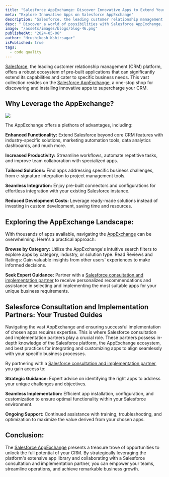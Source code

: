 ```yaml
---
title: "Salesforce AppExchange: Discover Innovative Apps to Extend Your CRM"
meta: "Explore Innovative Apps on Salesforce AppExchange"
description: "Salesforce, the leading customer relationship management (CRM) platform, offers a robust ecosystem of pre-built applications that can significantly extend its capabilities and cater to specific business needs. This vast collection resides on the Salesforce AppExchange, a one-stop shop for discovering and installing innovative apps to supercharge your CRM. "
desc: " Discover a world of possibilities with Salesforce AppExchange. Explore a vast array of innovative apps designed to enhance experience."
image: "/assets/images/blogs/blog-46.png"
publishedAt: "2024-05-06"
author: "Hrushikesh Kshirsagar"
isPublished: true
tags:
  - code quality
---
```


[Salesforce](https://www.salesforce.com/in/), the leading customer relationship management (CRM) platform, offers a robust ecosystem of pre-built applications that can significantly extend its capabilities and cater to specific business needs. This vast collection resides on the [Salesforce AppExchange](https://www.salesforce.com/in/products/platform/features/app-builder/), a one-stop shop for discovering and installing innovative apps to supercharge your CRM.

## Why Leverage the AppExchange?

<Image src="/assets/images/blogs/blog-47.png" />

The AppExchange offers a plethora of advantages, including:

**Enhanced Functionality:** Extend Salesforce beyond core CRM features with industry-specific solutions, marketing automation tools, data analytics dashboards, and much more.

**Increased Productivity:** Streamline workflows, automate repetitive tasks, and improve team collaboration with specialized apps.

**Tailored Solutions:** Find apps addressing specific business challenges, from e-signature integration to project management tools.

**Seamless Integration:** Enjoy pre-built connectors and configurations for effortless integration with your existing Salesforce instance.

**Reduced Development Costs:** Leverage ready-made solutions instead of investing in custom development, saving time and resources.

## Exploring the AppExchange Landscape:

With thousands of apps available, navigating the [AppExchange](https://www.salesforce.com/in/products/platform/features/app-builder/) can be overwhelming. Here's a practical approach:

**Browse by Category:** Utilize the AppExchange's intuitive search filters to explore apps by category, industry, or solution type.
Read Reviews and Ratings: Gain valuable insights from other users' experiences to make informed decisions.

**Seek Expert Guidance:** Partner with a [Salesforce consultation and implementation partner](https://cloudprism.in/salesforce-consultation) to receive personalized recommendations and assistance in selecting and implementing the most suitable apps for your unique business requirements.

## Salesforce Consultation and Implementation Partners: Your Trusted Guides

Navigating the vast AppExchange and ensuring successful implementation of chosen apps requires expertise. This is where Salesforce consultation and implementation partners play a crucial role. These partners possess in-depth knowledge of the Salesforce platform, the AppExchange ecosystem, and best practices for integrating and customizing apps to align seamlessly with your specific business processes.

By partnering with a [Salesforce consultation and implementation partner](https://cloudprism.in/), you gain access to:

**Strategic Guidance:** Expert advice on identifying the right apps to address your unique challenges and objectives.

**Seamless Implementation:** Efficient app installation, configuration, and customization to ensure optimal functionality within your Salesforce environment.

**Ongoing Support:** Continued assistance with training, troubleshooting, and optimization to maximize the value derived from your chosen apps.

## Conclusion:

The [Salesforce AppExchange](https://www.salesforce.com/in/products/platform/features/app-builder/) presents a treasure trove of opportunities to unlock the full potential of your CRM. By strategically leveraging the platform's extensive app library and collaborating with a Salesforce consultation and implementation partner, you can empower your teams, streamline operations, and achieve remarkable business growth.
